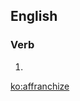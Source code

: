 ==English==

===Verb===
{{en-verb|affranchis|ing}}

# {{alternative spelling of| [[affranchise]]}}

[[ko:affranchize]]